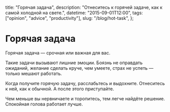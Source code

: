   title: "Горячая задача",
  description: "Отнеситесь к горячей задаче, как к самой холодной на свете.",
  datetime: "2015-09-01T12:00",
  tags: ["opinion", "advice", "productivity"],
  slug: "/blog/hot-task",
};

# Горячая задача

Горячая задача — срочная или важная для вас.

Такие задачи вызывают лишние эмоции. Боязнь не оправдать ожиданий, желание сделать круче, чем умеете, страх не успеть — только мешают работать.

Когда получите горячую задачу, расслабьтесь и выдохните. Отнеситесь к ней, как к обычной. А после этого приступайте.

Чем меньше вы нервничаете и торопитесь, тем легче найдёте решение. Спокойная голова работает лучше.
